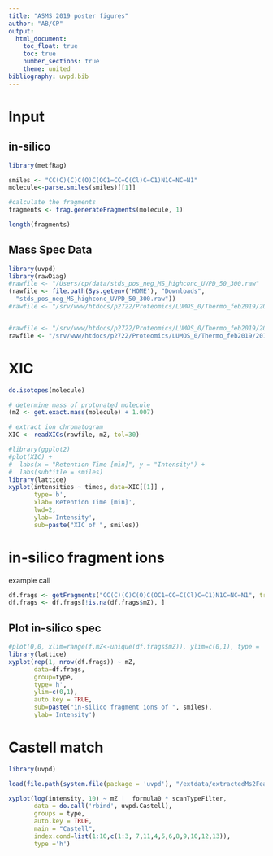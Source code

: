 ```yaml
---
title: "ASMS 2019 poster figures"
author: "AB/CP"
output:
  html_document:
    toc_float: true
    toc: true
    number_sections: true
    theme: united
bibliography: uvpd.bib
---
```



# Input

## in-silico

```r
library(metfRag)

smiles <- "CC(C)(C)C(O)C(OC1=CC=C(Cl)C=C1)N1C=NC=N1"
molecule<-parse.smiles(smiles)[[1]]

#calculate the fragments
fragments <- frag.generateFragments(molecule, 1)

length(fragments)

```

## Mass Spec Data
 
```r
library(uvpd)
library(rawDiag)
#rawfile <- "/Users/cp/data/stds_pos_neg_MS_highconc_UVPD_50_300.raw"
(rawfile <- file.path(Sys.getenv('HOME'), "Downloads",
  "stds_pos_neg_MS_highconc_UVPD_50_300.raw"))
#rawfile <- "/srv/www/htdocs/p2722/Proteomics/LUMOS_0/Thermo_feb2019/20190214/CastellonStds/CastellonStds_pos_HCD_20_35_60.raw"


#rawfile <- "/srv/www/htdocs/p2722/Proteomics/LUMOS_0/Thermo_feb2019/20190214/CastellonStds/CastellonStds_pos_UVPD_400_500.raw"
rawfile <- "/srv/www/htdocs/p2722/Proteomics/LUMOS_0/Thermo_feb2019/20190213/7stds/stds_pos_neg_MS_highconc_UVPD_100_150_mz50.raw"
```

# XIC

```r
do.isotopes(molecule)

# determine mass of protonated molecule
(mZ <- get.exact.mass(molecule) + 1.007)

# extract ion chromatogram
XIC <- readXICs(rawfile, mZ, tol=30)
```

```r
#library(ggplot2)
#plot(XIC) + 
#  labs(x = "Retention Time [min]", y = "Intensity") +
#  labs(subtitle = smiles)
library(lattice)
xyplot(intensities ~ times, data=XIC[[1]] ,
       type='b',
       xlab='Retention Time [min]',
       lwd=2,
       ylab='Intensity',
       sub=paste("XIC of ", smiles))
```


# in-silico fragment ions
example call

```r
df.frags <- getFragments("CC(C)(C)C(O)C(OC1=CC=C(Cl)C=C1)N1C=NC=N1", treeDepth = 1) 
df.frags <- df.frags[!is.na(df.frags$mZ), ]
```

## Plot in-silico spec
```r
#plot(0,0, xlim=range(f.mZ<-unique(df.frags$mZ)), ylim=c(0,1), type = 'n', xlab = 'mZ', ylab=''); abline(v=df.frags$mZ, col=df.frags$type)
library(lattice)
xyplot(rep(1, nrow(df.frags)) ~ mZ,
       data=df.frags,
       group=type,
       type='h',
       ylim=c(0,1),
       auto.key = TRUE,
       sub=paste("in-silico fragment ions of ", smiles),
       ylab='Intensity')
```

# Castell match
```r

library(uvpd)

load(file.path(system.file(package = 'uvpd'), "/extdata/extractedMs2Feature.RData"))

xyplot(log(intensity, 10) ~ mZ |  formula0 * scanTypeFilter,
       data = do.call('rbind', uvpd.Castell),
       groups = type,
       auto.key = TRUE,
       main = "Castell",
       index.cond=list(1:10,c(1:3, 7,11,4,5,6,8,9,10,12,13)),
       type ='h')
```


